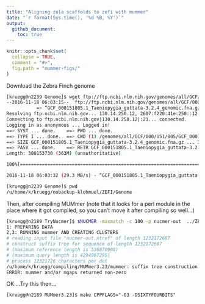 ```yaml
---
title: "Aligning zola scaffolds to zefi with mummer"
date: "`r format(Sys.time(), '%d %B, %Y')`"
output: 
  github_document:
    toc: true
---
```


<!-- README.md is generated from README.Rmd. Please edit that file -->

```r
knitr::opts_chunk$set(
  collapse = TRUE,
  comment = "#>",
  fig.path = "mummer-figs/"
)
```



Download the Zebra Finch genome
```sh
[kruegg@n2239 Genome]$ wget ftp://ftp.ncbi.nlm.nih.gov/genomes/all/GCF/000/151/805/GCF_000151805.1_Taeniopygia_guttata-3.2.4/GCF_000151805.1_Taeniopygia_guttata-3.2.4_genomic.fna.gz
--2016-11-18 06:03:15--  ftp://ftp.ncbi.nlm.nih.gov/genomes/all/GCF/000/151/805/GCF_000151805.1_Taeniopygia_guttata-3.2.4/GCF_000151805.1_Taeniopygia_guttata-3.2.4_genomic.fna.gz
           => “GCF_000151805.1_Taeniopygia_guttata-3.2.4_genomic.fna.gz”
Resolving ftp.ncbi.nlm.nih.gov... 130.14.250.12, 2607:f220:41e:250::12
Connecting to ftp.ncbi.nlm.nih.gov|130.14.250.12|:21... connected.
Logging in as anonymous ... Logged in!
==> SYST ... done.    ==> PWD ... done.
==> TYPE I ... done.  ==> CWD (1) /genomes/all/GCF/000/151/805/GCF_000151805.1_Taeniopygia_guttata-3.2.4 ... done.
==> SIZE GCF_000151805.1_Taeniopygia_guttata-3.2.4_genomic.fna.gz ... 380153730
==> PASV ... done.    ==> RETR GCF_000151805.1_Taeniopygia_guttata-3.2.4_genomic.fna.gz ... done.
Length: 380153730 (363M) (unauthoritative)

100%[================================================================================================================================================>] 380,153,730 41.2M/s   in 12s     

2016-11-18 06:03:32 (29.3 MB/s) - “GCF_000151805.1_Taeniopygia_guttata-3.2.4_genomic.fna.gz” saved [380153730]

[kruegg@n2239 Genome]$ pwd
/u/home/k/kruegg/nobackup-klohmuel/ZEFI/Genome
```

Then, after compiling MUMmer (note that it looks for a perl module in the place where it got compiled, so you
can't move it after compiling so well...)
```sh
[kruegg@n2189 TryNucmer]$ $NUCMER -maxmatch -c 100 -p nucmer-out  ../ZEFI/Genome/GCF_000151805.1_Taeniopygia_guttata-3.2.4_genomic.fna ../ZOLA/Genome/GCA_001281735.1_ASM128173v1_genomic.fna 
1: PREPARING DATA
2,3: RUNNING mummer AND CREATING CLUSTERS
# reading input file "nucmer-out.ntref" of length 1232172687
# construct suffix tree for sequence of length 1232172687
# (maximum reference length is 536870908)
# (maximum query length is 4294967295)
# process 12321726 characters per dot
/u/home/k/kruegg/compiling/MUMmer3.23/mummer: suffix tree construction failed: textlen=1232172687 larger than maximal textlen=536870908
ERROR: mummer and/or mgaps returned non-zero

```

OK....Try this then...
```
[kruegg@n2189 MUMmer3.23]$ make CPPFLAGS="-O3 -DSIXTYFOURBITS" 
```